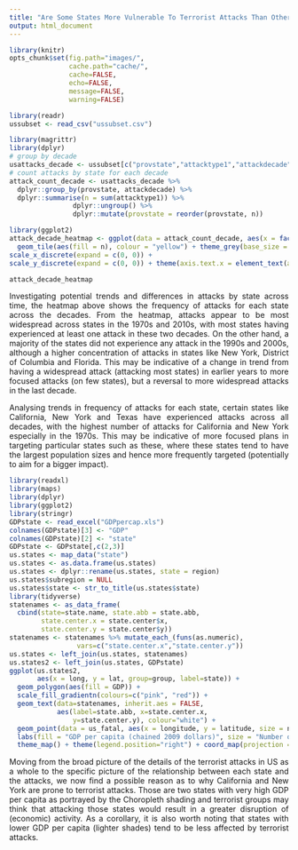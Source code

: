 ```yaml
---
title: "Are Some States More Vulnerable To Terrorist Attacks Than Others?"
output: html_document
---
```


<style>
body {
text-align: justify}
</style>

```r

library(knitr)
opts_chunk$set(fig.path="images/",
               cache.path="cache/",
               cache=FALSE,
               echo=FALSE,
               message=FALSE,
               warning=FALSE)
```

```r
library(readr)
ussubset <- read_csv("ussubset.csv")
```


```r
library(magrittr)
library(dplyr)
# group by decade
usattacks_decade <- ussubset[c("provstate","attacktype1","attackdecade")]
# count attacks by state for each decade
attack_count_decade <- usattacks_decade %>%
  dplyr::group_by(provstate, attackdecade) %>%
  dplyr::summarise(n = sum(attacktype1)) %>%
                dplyr::ungroup() %>%
                dplyr::mutate(provstate = reorder(provstate, n))
```

```r
library(ggplot2)
attack_decade_heatmap <- ggplot(data = attack_count_decade, aes(x = factor(attackdecade), y = reorder(provstate, n))) +
  geom_tile(aes(fill = n), colour = "yellow") + theme_grey(base_size = 9) + scale_fill_gradient(low = "light yellow", high = "brown") + labs(x = "Decade", y = "State", fill = "Frequency") + 
scale_x_discrete(expand = c(0, 0)) +
scale_y_discrete(expand = c(0, 0)) + theme(axis.text.x = element_text(angle = 90, hjust = 0.5)) + ggtitle("Number of attacks by state over decades") + theme(plot.title = element_text(hjust = 0.5))

attack_decade_heatmap
```

Investigating potential trends and differences in attacks by state across time, the heatmap above shows the frequency of attacks for each state across the decades. From the heatmap, attacks appear to be most widespread across states in the 1970s and 2010s, with most states having experienced at least one attack in these two decades. On the other hand, a majority of the states did not experience any attack in the 1990s and 2000s, although a higher concentration of attacks in states like New York, District of Columbia and Florida. This may be indicative of a change in trend from having a widespread attack (attacking most states) in earlier years to more focused attacks (on few states), but a reversal to more widespread attacks in the last decade.

Analysing trends in frequency of attacks for each state, certain states like California, New York and Texas have experienced attacks across all decades, with the highest number of attacks for California and New York especially in the 1970s. This may be indicative of more focused plans in targeting particular states such as these, where these states tend to have the largest population sizes and hence more frequently targeted (potentially to aim for a bigger impact).


```r
library(readxl)
library(maps)
library(dplyr)
library(ggplot2)
library(stringr)
GDPstate <- read_excel("GDPpercap.xls")
colnames(GDPstate)[3] <- "GDP"
colnames(GDPstate)[2] <- "state"
GDPstate <- GDPstate[,c(2,3)]
us.states <- map_data("state")
us.states <- as.data.frame(us.states)
us.states <- dplyr::rename(us.states, state = region)
us.states$subregion = NULL
us.states$state <- str_to_title(us.states$state)
library(tidyverse)
statenames <- as_data_frame(
  cbind(state=state.name, state.abb = state.abb, 
        state.center.x = state.center$x, 
        state.center.y = state.center$y))
statenames <- statenames %>% mutate_each_(funs(as.numeric), 
                 vars=c("state.center.x","state.center.y"))
us.states <- left_join(us.states, statenames)
us.states2 <- left_join(us.states, GDPstate)
ggplot(us.states2, 
       aes(x = long, y = lat, group=group, label=state)) + 
  geom_polygon(aes(fill = GDP)) +
  scale_fill_gradientn(colours=c("pink", "red")) +
  geom_text(data=statenames, inherit.aes = FALSE, 
            aes(label=state.abb, x=state.center.x, 
                y=state.center.y), colour="white") +
  geom_point(data = us_fatal, aes(x = longitude, y = latitude, size = nkill, group = NULL, label = NULL), colour = "black")  +
  labs(fill = "GDP per capita (chained 2009 dollars)", size = "Number of Fatalities") +
  theme_map() + theme(legend.position="right") + coord_map(projection = "mercator")
```

Moving from the broad picture of the details of the terrorist attacks in US as a whole to the specific picture of the relationship between each state and the attacks, we now find a possible reason as to why California and New York are prone to terrorist attacks. Those are two states with very high GDP per capita as portrayed by the Choropleth shading and terrorist groups may think that attacking those states would result in a greater disruption of (economic) activity. As a corollary, it is also worth noting that states with lower GDP per capita (lighter shades) tend to be less affected by terrorist attacks.
